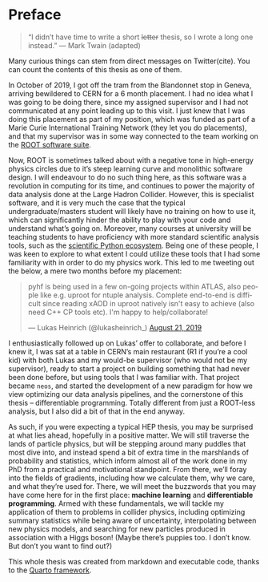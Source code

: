 # Preface {.unnumbered}

> “I didn't have time to write a short ~~letter~~ thesis, so I wrote a long one instead.” ― Mark Twain (adapted)


Many curious things can stem from direct messages on Twitter(cite). You can count the contents of this thesis as one of them.

In October of 2019, I got off the tram from the Blandonnet stop in Geneva, arriving bewildered to CERN for a 6 month placement. I had no idea what I was going to be doing there, since my assigned supervisor and I had not communicated at any point leading up to this visit. I just knew that I was doing this placement as part of my position, which was funded as part of a Marie Curie International Training Network (they let you do placements), and that my supervisor was in some way connected to the team working on the [ROOT software suite]().

Now, ROOT is sometimes talked about with a negative tone in high-energy physics circles due to it's steep learning curve and monolithic software design. I will endeavour to do no such thing here, as this software was a revolution in computing for its time, and continues to power the majority of data analysis done at the Large Hadron Collider. However, this is specialist software, and it is very much the case that the typical undergraduate/masters student will likely have no training on how to use it, which can significantly hinder the ability to play with your code and understand what's going on. Moreover, many courses at university will be teaching students to have proficiency with more standard scientific analysis tools, such as the [scientific Python ecosystem](). Being one of these people, I was keen to explore to what extent I could utilize these tools that I had some familiarity with in order to do my physics work. This led to me tweeting out the below, a mere two months before my placement:

<blockquote class="twitter-tweet"><p lang="en" dir="ltr">pyhf is being used in a few on-going projects within ATLAS, also people like e.g. uproot for ntuple analysis. Complete end-to-end is difficult since reading xAOD in uproot natively isn&#39;t easy to achieve (also need C++ CP tools etc). I&#39;m happy to help/collaborate!</p>&mdash; Lukas Heinrich (@lukasheinrich_) <a href="https://twitter.com/lukasheinrich_/status/1164094904714313729?ref_src=twsrc%5Etfw">August 21, 2019</a></blockquote> <script async src="https://platform.twitter.com/widgets.js" charset="utf-8"></script>

I enthusiastically followed up on Lukas' offer to collaborate, and before I knew it, I was sat at a table in CERN's main restaurant (R1 if you're a cool kid) with both Lukas and my would-be supervisor (who would not be my supervisor), ready to start a project on building something that had never been done before, but using tools that I was familiar with. That project became `neos`, and started the development of a new paradigm for how we view optimizing our data analysis pipelines, and the cornerstone of this thesis -- differentiable programming. Totally different from just a ROOT-less analysis, but I also did a bit of that in the end anyway.

As such, if you were expecting a typical HEP thesis, you may be surprised at what lies ahead, hopefully in a positive matter. We will still traverse the lands of particle physics, but will be stepping around many puddles that most dive into, and instead spend a bit of extra time in the marshlands of probability and statistics, which inform almost all of the work done in my PhD from a practical and motivational standpoint. From there, we'll foray into the fields of gradients, including how we calculate them, why we care, and what they're used for. There, we will meet the buzzwords that you may have come here for in the first place: **machine learning** and **differentiable programming**. Armed with these fundamentals, we will tackle my application of them to problems in collider physics, including optimizing summary statistics while being aware of uncertainty, interpolating between new physics models, and searching for new particles produced in association with a Higgs boson! (Maybe there's puppies too. I don't know. But don't you want to find out?)

This whole thesis was created from markdown and executable code, thanks to the [Quarto framework](http://quarto.com).
